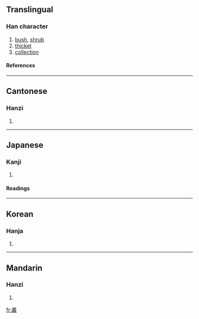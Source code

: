 {{see|丛}}

==Translingual==
===Han character===
{{Han char|rad=又|as=16|sn=18|four=3214<sub>7</sub>|canj=廿金廿水 (TCTE)}}
# [[bush]], [[shrub]]
# [[thicket]]
# [[collection]]
====References====
{{Han ref|kx=0167.120|dkj=03220|dj=0379.080|hdz=10402.150|uh=53E2|ud=21474|bh=C24F|bd=49743}}
----
==Cantonese==
===Hanzi===
{{yue-hanzi|jyut=|y=chung4}}
# {{defn|Cantonese}}
----
==Japanese==
===Kanji===
{{ja-kanji|grade=|rs=又16}}
# {{defn|Japanese}} 
====Readings====
{{ja-readings|on=[[そう]] (sō)|kun=[[くさむら]] (kusamura), [[むらがる]] (muragaru)}}
----
==Korean==
===Hanja===
{{ko-hanja|hangeul=총|rv=chong|mr=ch'ong}}
# {{defn|Korean}}
----
==Mandarin==
===Hanzi===
{{cmn-hanzi|sim=丛|pin=[[cóng]] (cong2)|wg=ts'ung<sup>2</sup>}}
# {{defn|Mandarin}}

[[fr:叢]]